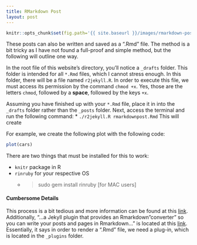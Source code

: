 ```yaml
---
title: RMarkdown Post
layout: post
---
```


```r
knitr::opts_chunk$set(fig.path='{{ site.baseurl }}/images/rmarkdown-post-')
```

These posts can also be written and saved as a ".Rmd" file. The method is a bit tricky as I have not found a full-proof and simple method, but the following will outline one way.

In the root file of this website's directory, you'll notice a `_drafts` folder. This folder is intended for all `*.Rmd` files, which I cannot stress enough. In this folder, there will be a file named `r2jekyll.R`. In order to execute this file, we must access its permission by the command `chmod +x`. Yes, those are the letters `chmod`, followed by a **space**, followed by the keys `+x`. 

Assuming you have finished up with your `*.Rmd` file, place it in into the `_drafts` folder rather than the `_posts` folder. Next, access the terminal and run the following command:
	* `./r2jekyll.R rmarkdownpost.Rmd`
This will create 



For example, we create the following plot with the following code:
```r
plot(cars)
```

There are two things that must be installed for this to work:

 * `knitr` package in R
 * `rinruby` for your respective OS
 	* > sudo gem install rinruby [for MAC users]



#### Cumbersome Details

This process is a bit tedious and more information can be found at this [link](https://sites.google.com/a/ddahl.org/rinruby-users/). Additionally, "...a Jekyll plugin that provides an Rmarkdown "converter" so you can write your posts and pages in Rmarkdown..." is located at this [link](https://github.com/atbradley/jekyll-rmarkdown). Essentially, it says in order to render a ".Rmd" file, we need a plug-in, which is located in the `_plugins` folder. 


